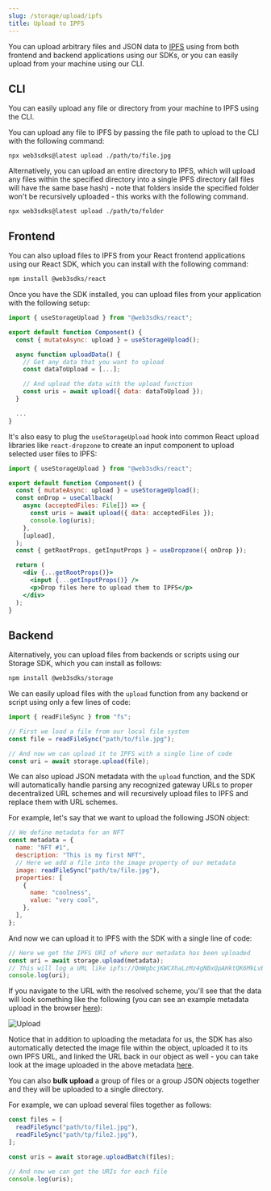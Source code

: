 ```yaml
---
slug: /storage/upload/ipfs
title: Upload to IPFS
---
```


You can upload arbitrary files and JSON data to [IPFS](https://ipfs.io) using from both frontend and backend applications using our SDKs, or you can easily upload from your machine using our CLI.

## CLI

You can easily upload any file or directory from your machine to IPFS using the CLI.

You can upload any file to IPFS by passing the file path to upload to the CLI with the following command:

```
npx web3sdks@latest upload ./path/to/file.jpg
```

Alternatively, you can upload an entire directory to IPFS, which will upload any files within the specified directory into a single IPFS directory (all files will have the same base hash) - note that folders inside the specified folder won't be recursively uploaded - this works with the following command.

```
npx web3sdks@latest upload ./path/to/folder
```

## Frontend

You can also upload files to IPFS from your React frontend applications using our React SDK, which you can install with the following command:

```bash npm2yarn
npm install @web3sdks/react
```

Once you have the SDK installed, you can upload files from your application with the following setup:

```jsx
import { useStorageUpload } from "@web3sdks/react";

export default function Component() {
  const { mutateAsync: upload } = useStorageUpload();

  async function uploadData() {
    // Get any data that you want to upload
    const dataToUpload = [...];

    // And upload the data with the upload function
    const uris = await upload({ data: dataToUpload });
  }

  ...
}
```

It's also easy to plug the `useStorageUpload` hook into common React upload libraries like `react-dropzone` to create an input component to upload selected user files to IPFS:

```jsx
import { useStorageUpload } from "@web3sdks/react";

export default function Component() {
  const { mutateAsync: upload } = useStorageUpload();
  const onDrop = useCallback(
    async (acceptedFiles: File[]) => {
      const uris = await upload({ data: acceptedFiles });
      console.log(uris);
    },
    [upload],
  );
  const { getRootProps, getInputProps } = useDropzone({ onDrop });

  return (
    <div {...getRootProps()}>
      <input {...getInputProps()} />
      <p>Drop files here to upload them to IPFS</p>
    </div>
  );
}
```

## Backend

Alternatively, you can upload files from backends or scripts using our Storage SDK, which you can install as follows:

```bash npm2yarn
npm install @web3sdks/storage
```

We can easily upload files with the `upload` function from any backend or script using only a few lines of code:

```jsx
import { readFileSync } from "fs";

// First we load a file from our local file system
const file = readFileSync("path/to/file.jpg");

// And now we can upload it to IPFS with a single line of code
const uri = await storage.upload(file);
```

We can also upload JSON metadata with the `upload` function, and the SDK will automatically handle parsing any recognized gateway URLs to proper decentralized URL schemes and will recursively upload files to IPFS and replace them with URL schemes.

For example, let's say that we want to upload the following JSON object:

```jsx
// We define metadata for an NFT
const metadata = {
  name: "NFT #1",
  description: "This is my first NFT",
  // Here we add a file into the image property of our metadata
  image: readFileSync("path/to/file.jpg"),
  properties: [
    {
      name: "coolness",
      value: "very cool",
    },
  ],
};
```

And now we can upload it to IPFS with the SDK with a single line of code:

```jsx
// Here we get the IPFS URI of where our metadata has been uploaded
const uri = await storage.upload(metadata);
// This will log a URL like ipfs://QmWgbcjKWCXhaLzMz4gNBxQpAHktQK6MkLvBkKXbsoWEEy/0
console.log(uri);
```

If you navigate to the URL with the resolved scheme, you'll see that the data will look something like the following (you can see an example metadata upload in the browser [here](https://ipfscdn.web3sdks.com/ipfs/QmWgbcjKWCXhaLzMz4gNBxQpAHktQK6MkLvBkKXbsoWEEy/0)):

![Upload](../assets/upload.png)

Notice that in addition to uploading the metadata for us, the SDK has also automatically detected the image file within the object, uploaded it to its own IPFS URL, and linked the URL back in our object as well - you can take look at the image uploaded in the above metadata [here](https://ipfscdn.web3sdks.com/ipfs/QmamvVM5kvsYjQJYs7x8LXKYGFkwtGvuRvqZsuzvpHmQq9/0).

You can also **bulk upload** a group of files or a group JSON objects together and they will be uploaded to a single directory.

For example, we can upload several files together as follows:

```jsx
const files = [
  readFileSync("path/to/file1.jpg"),
  readFileSync("path/tp/file2.jpg"),
];

const uris = await storage.uploadBatch(files);

// And now we can get the URIs for each file
console.log(uris);
```
